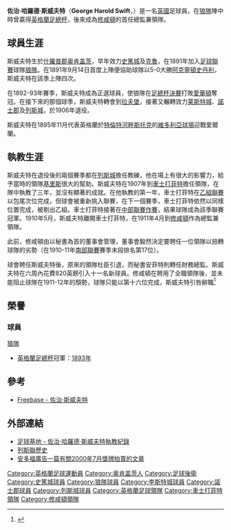 {{noteTA
|G1=football
|G2=FAcup
|G3=EPL
}}
{{Football manager infobox
| playername = 佐治·斯威夫特
| fullname = 佐治·哈羅德·斯威夫特
| image = 
| height =  
| dateofbirth = 1870年2月3日
| cityofbirth = [[什羅普郡|什羅普郡]][[奥肯盖茨|奥肯盖茨]]
| countryofbirth = [[英國|英國]]
| dateofdeath = 1956 
| cityofdeath =  
| countryofdeath =  
| currentclub = 
| position = [[後衛_(足球)#邊後衛|邊後衛]] 
| youthyears = 
| youthclubs = 聖佐治<br>[[威靈頓足球俱樂部|威靈頓]] <br>威靈頓聖佐治
| years = <br> <br>1891–1894 <br>1895–1896<br>1896–1902<br>1902–1905<br>1905–1906
| clubs =[[斯托克城足球俱樂部|史篤城]]<br />[[克魯足球俱樂部|克魯]]<br />[[伍爾弗漢普頓流浪足球俱樂部|狼隊]]<br />[[拉夫堡足球俱樂部|拉夫堡]]<br />[[莱斯特城足球俱乐部|莱斯特城]]<br />[[諾士郡足球會|諾士郡]]<br />[[列斯城足球俱樂部|列斯城]]
| caps(goals) = <br> <br>{{0}}59 (1)<br>{{0}}26 (1) <br>186 (5) <br>{{0}}16 (0)<br>{{0}}{{0}}1 (0)
| manageryears = 1907–1910<br>1911–1912   
| managerclubs = [[切斯特菲爾德足球俱樂部|車士打菲特]] <br>[[南安普頓足球俱樂部|修咸頓]]  
}}

'''佐治·哈羅德·斯威夫特'''（'''George Harold Swift'''，{{bd|1870年|2月3日|1956年}}）是一名[[英國|英國]]足球員，在[[伍爾弗漢普頓流浪足球俱樂部|狼隊]]陣中時曾贏得[[英格蘭足總杯|英格蘭足總杯]]，後來成為[[南安普頓足球俱樂部|修咸頓]]的首任總監兼領隊。

== 球員生涯 ==

斯威夫特生於[[什羅普郡|什羅普郡]][[奥肯盖茨|奥肯盖茨]]，早年效力[[斯托克城足球俱樂部|史篤城]]及[[克魯足球俱樂部|克魯]]，在1891年加入[[英格蘭足球聯賽|足球聯賽]]球隊[[伍爾弗漢普頓流浪足球俱樂部|狼隊]]。在1891年9月14日首度上陣便協助球隊以5-0大勝[[艾寧頓斯坦利足球俱樂部|阿克寧頓史丹利]]，斯威夫特在該季上陣四次。

在1892-93年賽季，斯威夫特成為正選球員，使狼隊在[[1893年英格蘭足總杯決賽|足總杯決賽]]打敗[[埃弗頓足球俱樂部|愛華頓]]奪冠。在接下來的那個球季，斯威夫特轉會到[[拉夫堡足球俱樂部|拉夫堡]]，接著又輾轉效力[[莱斯特城足球俱乐部|莱斯特城]]、[[諾士郡足球會|諾士郡]]及[[列斯城足球俱樂部|列斯城]]，於1906年退役。

斯威夫特在1895年11月代表英格蘭於[[特倫特河畔斯托克|特倫特河畔斯托克]]的[[維多利亞球場|維多利亞球場]]迎戰愛爾蘭。

== 執教生涯 ==

斯威夫特在退役後的兩個賽季都在[[列斯城足球俱樂部|列斯城]]擔任教練，他在場上有很大的影響力，給予當時的領隊[[基伯特·基里斯|基里斯]]很大的幫助。斯威夫特在1907年到[[切斯特菲爾德足球俱樂部|車士打菲特]]擔任領隊，在隊中執教了三年，並沒有顯著的成就。在他執教的第一年，車士打菲特在[[乙組足球聯賽|乙組聯賽]]以包尾次位完成，但球會被重新挑入聯賽，在下一個賽季，車士打菲特依然以同樣位置完成，被剔出乙組。車士打菲特接著在[[中部足球聯賽|中部聯賽作賽]]，結果球隊成為該季聯賽冠軍。1910年5月，斯威夫特離開車士打菲特，在1911年4月到[[南安普頓足球俱樂部|修咸頓]]作為總監兼領隊。

此前，修咸頓由以秘書為首的董事會管理，董事會毅然決定要聘任一位領隊以扭轉球隊的劣勢（在1910-11年[[南部足球聯賽|南部聯賽]]賽季末段排名第17位）。

球會聘任斯威夫特後，原來的領隊杜臣引退，而秘書安菲特則轉任財務總監。斯威夫特在六周內花費820英鎊引入十一名新球員。修咸頓在聘用了全職領隊後，並未能阻止球隊在1911-12年的頹勢，球隊只能以第十六位完成，斯威夫特引咎辭職<ref>{{cite book |
   author=基里·查克及鄧肯·賀尼|
   title=《聖人－完整紀錄》|
   publisher= Breedon Books|
   year=1987|
   id=ISBN 0-907969-22-4}}</ref>

== 榮譽 ==

=== 球員 ===

;[[伍爾弗漢普頓流浪足球俱樂部|狼隊]]

*[[英格蘭足總杯|英格蘭足總杯]]冠軍：[[1893年英格蘭足總杯決賽|1893年]]

== 參考 ==

{{reflist}}
*[http://www.freebase.com/view/guid/9202a8c04000641f8000000005dfb220 Freebase - 佐治·斯威夫特]{{Dead link|date=2020年3月 |bot=InternetArchiveBot |fix-attempted=yes }}

== 外部連結 ==

*[https://web.archive.org/web/20050103123841/http://www.soccerbase.com/managers2.sd?managerid=527 足球基地 - 佐治·哈羅德·斯威夫特執教紀錄]
*[http://www.mightyleeds.co.uk/seasons/190506.htm 列斯聯歷史]{{Wayback|url=http://www.mightyleeds.co.uk/seasons/190506.htm |date=20080531034425 }}
*[http://archive.andoveradvertiser.co.uk/2000/7/15/84402.html 安多福廣告一篇有關2000年7月獎牌拍賣的文章]{{Dead link|date=2018年10月 |bot=InternetArchiveBot |fix-attempted=yes }}

{{修咸頓領隊}}
{{車士打菲特領隊}}

{{DEFAULTSORT:Swift, George}}
[[Category:英格蘭足球運動員|Category:英格蘭足球運動員]]
[[Category:奥肯盖茨人|Category:奥肯盖茨人]]
[[Category:足球後衛|Category:足球後衛]]
[[Category:史篤城球員|Category:史篤城球員]]
[[Category:狼隊球員|Category:狼隊球員]]
[[Category:李斯特城球員|Category:李斯特城球員]]
[[Category:諾士郡球員|Category:諾士郡球員]]
[[Category:列斯城球員|Category:列斯城球員]]
[[Category:英格蘭足球領隊|Category:英格蘭足球領隊]]
[[Category:車士打菲特領隊|Category:車士打菲特領隊]]
[[Category:修咸頓領隊|Category:修咸頓領隊]]